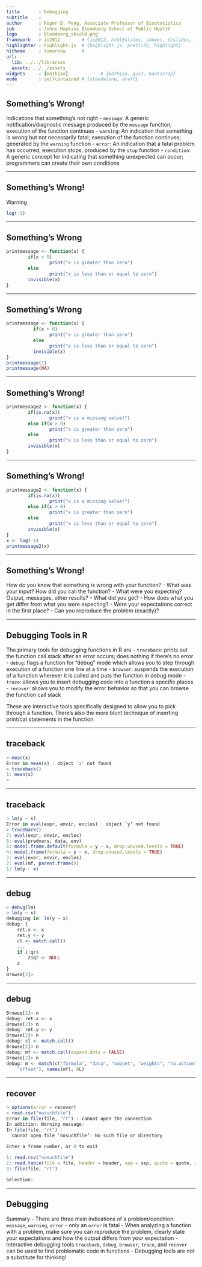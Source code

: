 ---
title       : Debugging
subtitle    : 
author      : Roger D. Peng, Associate Professor of Biostatistics
job         : Johns Hopkins Bloomberg School of Public Health
logo        : bloomberg_shield.png
framework   : io2012        # {io2012, html5slides, shower, dzslides, ...}
highlighter : highlight.js  # {highlight.js, prettify, highlight}
hitheme     : tomorrow      # 
url:
  lib: ../../libraries
  assets: ../../assets
widgets     : [mathjax]            # {mathjax, quiz, bootstrap}
mode        : selfcontained # {standalone, draft}
---

## Something’s Wrong!

Indications that something’s not right
- `message`: A generic notification/diagnostic message produced by the `message` function; execution of the function continues
- `warning`: An indication that something is wrong but not necessarily fatal; execution of the function continues; generated by the `warning` function
- `error`: An indication that a fatal problem has occurred; execution stops; produced by the `stop` function
- `condition`: A generic concept for indicating that something unexpected can occur; programmers can create their own conditions

---

## Something’s Wrong!

Warning

```{r}
log(-1)
```

---

## Something’s Wrong

```r
printmessage <- function(x) {
        if(x > 0)
                print("x is greater than zero")
        else
                print("x is less than or equal to zero")
        invisible(x)
}
```

---

## Something’s Wrong
```{r}
printmessage <- function(x) {
          if(x > 0)
                print("x is greater than zero")
          else
                print("x is less than or equal to zero")
          invisible(x)
}
printmessage(1)
printmessage(NA)
```

---

## Something’s Wrong!
```r
printmessage2 <- function(x) {
        if(is.na(x))
                print("x is a missing value!")
        else if(x > 0)
                print("x is greater than zero")
        else
                print("x is less than or equal to zero")
        invisible(x)
}
```

---

## Something’s Wrong!

```{r}
printmessage2 <- function(x) {
        if(is.na(x))
                print("x is a missing value!")
        else if(x > 0)
                print("x is greater than zero")
        else
                print("x is less than or equal to zero")
        invisible(x)
}
x <- log(-1)
printmessage2(x)
```

---

## Something’s Wrong!

How do you know that something is wrong with your function? 
- What was your input? How did you call the function?
- What were you expecting? Output, messages, other results? 
- What did you get?
- How does what you get differ from what you were expecting? 
- Were your expectations correct in the first place?
- Can you reproduce the problem (exactly)?

---

## Debugging Tools in R

The primary tools for debugging functions in R are
- `traceback`: prints out the function call stack after an error occurs; does nothing if there’s no error
- `debug`: flags a function for “debug” mode which allows you to step through execution of a function one line at a time
- `browser`: suspends the execution of a function wherever it is called and puts the function in debug mode
- `trace`: allows you to insert debugging code into a function a specific places 
- `recover`: allows you to modify the error behavior so that you can browse the function call stack

These are interactive tools specifically designed to allow you to pick through a function. There’s also the more blunt technique of inserting print/cat statements in the function.

---

## traceback
```r
> mean(x)
Error in mean(x) : object 'x' not found
> traceback()
1: mean(x)
> 
```

---

## traceback
```r
> lm(y ~ x)
Error in eval(expr, envir, enclos) : object ’y’ not found
> traceback()
7: eval(expr, envir, enclos)
6: eval(predvars, data, env)
5: model.frame.default(formula = y ~ x, drop.unused.levels = TRUE)
4: model.frame(formula = y ~ x, drop.unused.levels = TRUE)
3: eval(expr, envir, enclos)
2: eval(mf, parent.frame())
1: lm(y ~ x)
```

---

## debug
```r
> debug(lm)
> lm(y ~ x)
debugging in: lm(y ~ x)
debug: {
    ret.x <- x
    ret.y <- y
    cl <- match.call()
    ...
    if (!qr)
        z$qr <- NULL 
    z
} 
Browse[2]>
```

---

## debug
```r
Browse[2]> n
debug: ret.x <- x
Browse[2]> n
debug: ret.y <- y
Browse[2]> n
debug: cl <- match.call()
Browse[2]> n
debug: mf <- match.call(expand.dots = FALSE)
Browse[2]> n
debug: m <- match(c("formula", "data", "subset", "weights", "na.action",
    "offset"), names(mf), 0L)
```

---

## recover

```r
> options(error = recover)
> read.csv("nosuchfile")
Error in file(file, "rt") : cannot open the connection
In addition: Warning message:
In file(file, "rt") :
  cannot open file ’nosuchfile’: No such file or directory
  
Enter a frame number, or 0 to exit

1: read.csv("nosuchfile")
2: read.table(file = file, header = header, sep = sep, quote = quote, dec =
3: file(file, "rt")

Selection:
```

---

## Debugging

Summary
- There are three main indications of a problem/condition: `message`, `warning`, `error`
  - only an `error` is fatal
- When analyzing a function with a problem, make sure you can reproduce the problem, clearly state your expectations and how the output differs from your expectation
- Interactive debugging tools `traceback`, `debug`, `browser`, `trace`, and `recover` can be used to find problematic code in functions
- Debugging tools are not a substitute for thinking!
